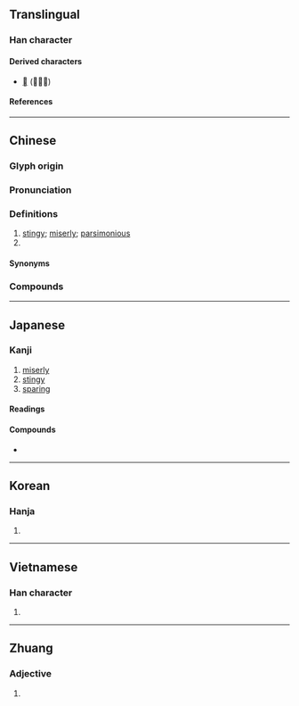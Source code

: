 {{character info}}
==Translingual==

===Han character===
{{Han char|rn=30|rad=口|as=04|sn=7|four=00604|canj=YKR|ids=⿱文口}}

====Derived characters====
* [[𰧄]] (⿰石吝)

====References====
{{Han ref|kx=0177.130|dkj=03327|dj=0394.180|hdz=10594.040|uh=541D}}

----

==Chinese==
{{zh-forms|alt=恡,悋,㖁,𠫤,𠯛,𠯌,𠳈,𠳺,𠲲,𠳻,𠴽,𢙵}}

===Glyph origin===
{{Han etym}}

===Pronunciation===
{{zh-pron
|m=lìn
|m-s=
|c=leon6
|c-t=
|g=
|h=pfs=
|j=
|mb=
|md=
|mn=līn/ml:liām
|mn-t=
|w=
|x=
|mc=y
|oc=y
|cat=a,pn
}}

===Definitions===
{{zh-hanzi}}

# [[stingy]]; [[miserly]]; [[parsimonious]]
# {{surname|zh}}

====Synonyms====
{{zh-dial|吝嗇}}

===Compounds===
{{zh-der|不吝金玉|不吝賜教|不吝|吉凶悔吝|吝情|不吝指教|慳吝苦剋|慳吝|吝嗇|吝惜|吝嗇鬼|不吝珠玉|吝色|玼吝|改過不吝|鄙吝|繁言吝嗇|粉吝紅慳}}

----

==Japanese==

===Kanji===
{{ja-kanji|grade=|rs=口04}}

# [[miserly]]
# [[stingy]]
# [[sparing]]

====Readings====
{{ja-readings
|goon=りん
|kanon=りん
|kun=お-しむ, しわ-い, やぶさ-か
}}

====Compounds====
* {{ja-r|吝嗇|りんしょく}}

----

==Korean==

===Hanja===
{{ko-hanja|린}}

# {{rfdef|ko|sort=口04}}

----

==Vietnamese==

===Han character===
{{vi-readings|reading=lận|rs=口04}}

# {{rfdef|vi|sort=口04}}

----

==Zhuang==

===Adjective===
{{za-head|adjective}}

# {{za-sawndip form of|ningq||small; young (as a child)}}